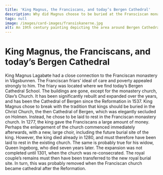 ```yaml
---
title: 'King Magnus, the Franciscans, and today’s Bergen Cathedral'
description: Why did Magnus choose to be buried at the Fransciscan monastery?
tags: null
image: /images/card-images/fransiskanerne.jpg
alt: An 19th century painting depicting the area around Bergen Cathedral.
---
```



# King Magnus, the Franciscans, and today’s Bergen Cathedral

<Container stil="initial side">
    King Magnus Lagabøte had a close connection to the Franciscan monastery in Vågsbunnen. The Franciscan friars’ ideal of care and poverty appealed strongly to him. The friary was located where we find today’s Bergen Cathedral School. The buildings are gone, except for the monastery church, Olav’s Church. It has been significantly rebuilt and expanded over the years, and has been the Cathedral of Bergen since the Reformation in 1537. King Magnus chose to break with the tradition that kings should be buried in the Christ Church, the then Cathedral of Bergen, which was elegantly secluded on Holmen. Instead, he chose to be laid to rest in the Franciscan monastery church. In 1277, the king gave the Franciscans a large amount of money. Perhaps the enlargement of the church commenced immediately afterwards, with a new, large choir, including the future burial site of the king. However, the king died already in 1280, and must therefore have been laid to rest in the existing church. The same is probably true for his widow, Queen Ingeborg, who died seven years later. The expansion was not completed until 1301, when the church was re-consecrated. The royal couple’s remains must then have been transferred to the new royal burial site. In turn, this was probably removed when the Franciscan church became cathedral after the Reformation.
</Container>

<Figure
    image="/images/introduksjon/Domkirke.jpg"
    title="The Cathedral of Bergen is an expansion of the Fransiscans' monastery church."
    alt="Airphoto of Bergen Cathedral."
>
</Figure>
